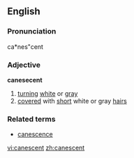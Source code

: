 ==English==

===Pronunciation===
ca*nes"cent

===Adjective===
'''canesecent'''

# [[turn]]ing [[white]] or [[gray]]
# [[cover]]ed with [[short]] white or gray [[hair]]s

===Related terms===
* [[canescence]]

[[vi:canescent]]
[[zh:canescent]]
